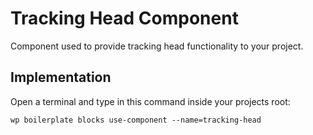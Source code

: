 # Tracking Head Component

Component used to provide tracking head functionality to your project.

## Implementation

Open a terminal and type in this command inside your projects root:

```shell
wp boilerplate blocks use-component --name=tracking-head
```
